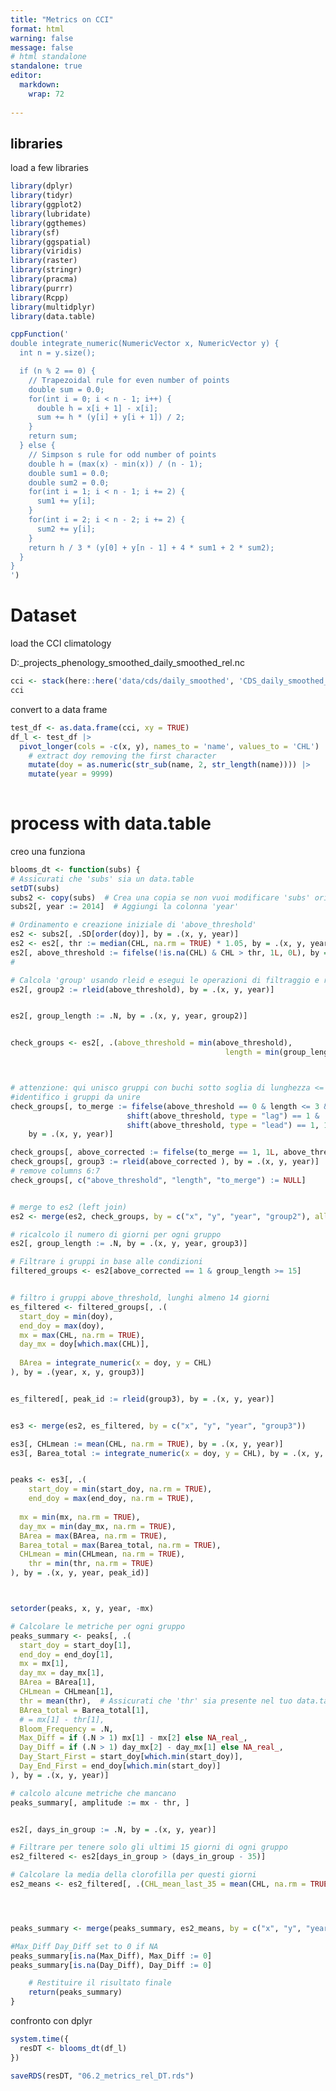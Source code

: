 ```yaml
---
title: "Metrics on CCI"
format: html
warning: false
message: false
# html standalone
standalone: true
editor: 
  markdown: 
    wrap: 72
    
---
```


## libraries

load a few libraries

```r
library(dplyr)
library(tidyr)
library(ggplot2)
library(lubridate)
library(ggthemes)
library(sf)
library(ggspatial)
library(viridis)
library(raster)
library(stringr)
library(pracma)
library(purrr)
library(Rcpp)
library(multidplyr)
library(data.table)
```

```r
cppFunction('
double integrate_numeric(NumericVector x, NumericVector y) {
  int n = y.size();

  if (n % 2 == 0) {
    // Trapezoidal rule for even number of points
    double sum = 0.0;
    for(int i = 0; i < n - 1; i++) {
      double h = x[i + 1] - x[i];
      sum += h * (y[i] + y[i + 1]) / 2;
    }
    return sum;
  } else {
    // Simpson s rule for odd number of points
    double h = (max(x) - min(x)) / (n - 1);
    double sum1 = 0.0;
    double sum2 = 0.0;
    for(int i = 1; i < n - 1; i += 2) {
      sum1 += y[i];
    }
    for(int i = 2; i < n - 2; i += 2) {
      sum2 += y[i];
    }
    return h / 3 * (y[0] + y[n - 1] + 4 * sum1 + 2 * sum2);
  }
}
')
```

# Dataset
load the CCI climatology

D:\Dropbox\R_projects\SV_phenology\data\CDS\daily_smoothed\CDS_daily_smoothed_rel.nc

```r
cci <- stack(here::here('data/cds/daily_smoothed', 'CDS_daily_smoothed_rel.nc'))
cci
```

convert to a data frame

```r
test_df <- as.data.frame(cci, xy = TRUE)
df_l <- test_df |>  
  pivot_longer(cols = -c(x, y), names_to = 'name', values_to = 'CHL') |> 
	# extract doy removing the first character
	mutate(doy = as.numeric(str_sub(name, 2, str_length(name)))) |> 
	mutate(year = 9999)
	
```


# process with data.table

creo una funziona

```r
blooms_dt <- function(subs) {
# Assicurati che 'subs' sia un data.table
setDT(subs)
subs2 <- copy(subs)  # Crea una copia se non vuoi modificare 'subs' originali
subs2[, year := 2014]  # Aggiungi la colonna 'year'

# Ordinamento e creazione iniziale di 'above_threshold'
es2 <- subs2[, .SD[order(doy)], by = .(x, y, year)]
es2 <- es2[, thr := median(CHL, na.rm = TRUE) * 1.05, by = .(x, y, year)]
es2[, above_threshold := fifelse(!is.na(CHL) & CHL > thr, 1L, 0L), by = .(x, y, year)]
# 

# Calcola 'group' usando rleid e esegui le operazioni di filtraggio e riassunto
es2[, group2 := rleid(above_threshold), by = .(x, y, year)]


es2[, group_length := .N, by = .(x, y, year, group2)]


check_groups <- es2[, .(above_threshold = min(above_threshold),
												length = min(group_length)), by = .(x, y, year, group2)]



# attenzione: qui unisco gruppi con buchi sotto soglia di lunghezza <= 3
#identifico i gruppi da unire
check_groups[, to_merge := fifelse(above_threshold == 0 & length <= 3 &
                          shift(above_threshold, type = "lag") == 1 &
                          shift(above_threshold, type = "lead") == 1, 1L, 0L),
    by = .(x, y, year)]

check_groups[, above_corrected := fifelse(to_merge == 1, 1L, above_threshold),]
check_groups[, group3 := rleid(above_corrected ), by = .(x, y, year)]
# remove columns 6:7
check_groups[, c("above_threshold", "length", "to_merge") := NULL]


# merge to es2 (left join)
es2 <- merge(es2, check_groups, by = c("x", "y", "year", "group2"), allow.cartesian=TRUE)

# ricalcolo il numero di giorni per ogni gruppo
es2[, group_length := .N, by = .(x, y, year, group3)]

# Filtrare i gruppi in base alle condizioni
filtered_groups <- es2[above_corrected == 1 & group_length >= 15]


# filtro i gruppi above_threshold, lunghi almeno 14 giorni
es_filtered <- filtered_groups[, .(
  start_doy = min(doy),
  end_doy = max(doy),
  mx = max(CHL, na.rm = TRUE),
  day_mx = doy[which.max(CHL)],
  
  BArea = integrate_numeric(x = doy, y = CHL)
), by = .(year, x, y, group3)]


es_filtered[, peak_id := rleid(group3), by = .(x, y, year)]


es3 <- merge(es2, es_filtered, by = c("x", "y", "year", "group3"))

es3[, CHLmean := mean(CHL, na.rm = TRUE), by = .(x, y, year)]
es3[, Barea_total := integrate_numeric(x = doy, y = CHL), by = .(x, y, year)]


peaks <- es3[, .(
	start_doy = min(start_doy, na.rm = TRUE),
	end_doy = max(end_doy, na.rm = TRUE),
	
  mx = min(mx, na.rm = TRUE),
  day_mx = min(day_mx, na.rm = TRUE),
  BArea = max(BArea, na.rm = TRUE),
  Barea_total = max(Barea_total, na.rm = TRUE),
  CHLmean = min(CHLmean, na.rm = TRUE),
	thr = min(thr, na.rm = TRUE)
), by = .(x, y, year, peak_id)]



setorder(peaks, x, y, year, -mx)

# Calcolare le metriche per ogni gruppo
peaks_summary <- peaks[, .(
  start_doy = start_doy[1], 
  end_doy = end_doy[1], 
  mx = mx[1], 
  day_mx = day_mx[1], 
  BArea = BArea[1], 
  CHLmean = CHLmean[1], 
  thr = mean(thr),  # Assicurati che 'thr' sia presente nel tuo data.table
  BArea_total = Barea_total[1],
  # = mx[1] - thr[1],
  Bloom_Frequency = .N,
  Max_Diff = if (.N > 1) mx[1] - mx[2] else NA_real_,
  Day_Diff = if (.N > 1) day_mx[2] - day_mx[1] else NA_real_,
  Day_Start_First = start_doy[which.min(start_doy)],
  Day_End_First = end_doy[which.min(start_doy)]
), by = .(x, y, year)]

# calcolo alcune metriche che mancano
peaks_summary[, amplitude := mx - thr, ]


es2[, days_in_group := .N, by = .(x, y, year)]

# Filtrare per tenere solo gli ultimi 15 giorni di ogni gruppo
es2_filtered <- es2[days_in_group > (days_in_group - 35)]

# Calcolare la media della clorofilla per questi giorni
es2_means <- es2_filtered[, .(CHL_mean_last_35 = mean(CHL, na.rm = TRUE)), by = .(x, y, year)]




peaks_summary <- merge(peaks_summary, es2_means, by = c("x", "y", "year"))

#Max_Diff Day_Diff set to 0 if NA
peaks_summary[is.na(Max_Diff), Max_Diff := 0]
peaks_summary[is.na(Day_Diff), Day_Diff := 0]

    # Restituire il risultato finale
    return(peaks_summary)
}
```



confronto con dplyr


```r
system.time({
  resDT <- blooms_dt(df_l)
})

saveRDS(resDT, "06.2_metrics_rel_DT.rds")

```



